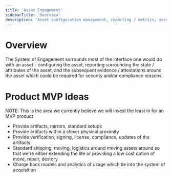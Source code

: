 ```yaml
---
title: 'Asset Engagement'
sidebarTitle: 'Overview'
description: 'Asset configuration management, reporting / metrics, security and compliance'
---
```


# Overview

The System of Engagement surrounds most of the interface one would do with an asset - configuring the asset, reporting surrounding the state / attributes of the asset, and the subsequent evidence / attestations around the asset which could be required for security and/or compliance reasons.

# Product MVP Ideas

NOTE: This is the area we currently believe we will invest the least in for an MVP product

- Provide artifacts, mirrors, standard setups
- Provide artifacts within a closer physical proximity
- Provide verification, signing, license, compliance, updates of the artifacts
- Standard shipping, moving, logistics around moving assets around so that we're either extending the life or providing a low cost option of move, repair, destory
- Charge back models and analytics of usage which tie into the system of acquisition